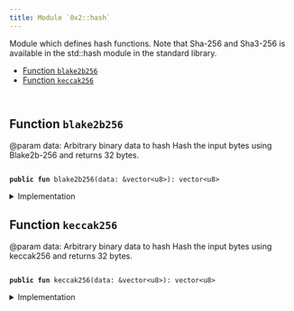 ```yaml
---
title: Module `0x2::hash`
---
```


Module which defines hash functions. Note that Sha-256 and Sha3-256 is available in the std::hash module in the
standard library.


-  [Function `blake2b256`](#0x2_hash_blake2b256)
-  [Function `keccak256`](#0x2_hash_keccak256)


<pre><code>
</code></pre>



<Link id="0x2_hash_blake2b256"></Link>

## Function `blake2b256`

@param data: Arbitrary binary data to hash
Hash the input bytes using Blake2b-256 and returns 32 bytes.


<pre><code>
<b>public</b> <b>fun</b> <Link href="hash.md#0x2_hash_blake2b256">blake2b256</Link>(data: &<Link href="../move-stdlib/vector.md#0x1_vector">vector</Link>&lt;u8&gt;): <Link href="../move-stdlib/vector.md#0x1_vector">vector</Link>&lt;u8&gt;
</code></pre>



<details>
<summary>Implementation</summary>


<pre><code>
<b>native</b> <b>public</b> <b>fun</b> <Link href="hash.md#0x2_hash_blake2b256">blake2b256</Link>(data: &<Link href="../move-stdlib/vector.md#0x1_vector">vector</Link>&lt;u8&gt;): <Link href="../move-stdlib/vector.md#0x1_vector">vector</Link>&lt;u8&gt;;
</code></pre>



</details>

<Link id="0x2_hash_keccak256"></Link>

## Function `keccak256`

@param data: Arbitrary binary data to hash
Hash the input bytes using keccak256 and returns 32 bytes.


<pre><code>
<b>public</b> <b>fun</b> <Link href="hash.md#0x2_hash_keccak256">keccak256</Link>(data: &<Link href="../move-stdlib/vector.md#0x1_vector">vector</Link>&lt;u8&gt;): <Link href="../move-stdlib/vector.md#0x1_vector">vector</Link>&lt;u8&gt;
</code></pre>



<details>
<summary>Implementation</summary>


<pre><code>
<b>native</b> <b>public</b> <b>fun</b> <Link href="hash.md#0x2_hash_keccak256">keccak256</Link>(data: &<Link href="../move-stdlib/vector.md#0x1_vector">vector</Link>&lt;u8&gt;): <Link href="../move-stdlib/vector.md#0x1_vector">vector</Link>&lt;u8&gt;;
</code></pre>



</details>
